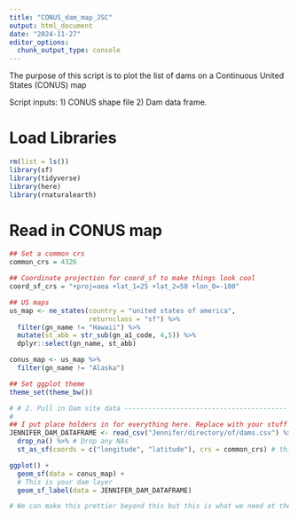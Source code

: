 ```yaml
---
title: "CONUS_dam_map_JSC"
output: html_document
date: "2024-11-27"
editor_options: 
  chunk_output_type: console
---
```


The purpose of this script is to plot the list of dams on a Continuous United States (CONUS) map

Script inputs:
  1) CONUS shape file
  2) Dam data frame. 
  
# Load Libraries
```r
rm(list = ls())
library(sf)
library(tidyverse)
library(here)
library(rnaturalearth)

```


# Read in CONUS map 
```r
## Set a common crs
common_crs = 4326

## Coordinate projection for coord_sf to make things look cool
coord_sf_crs = "+proj=aea +lat_1=25 +lat_2=50 +lon_0=-100"

## US maps
us_map <- ne_states(country = "united states of america", 
                    returnclass = "sf") %>% 
  filter(gn_name != "Hawaii") %>% 
  mutate(st_abb = str_sub(gn_a1_code, 4,5)) %>% 
  dplyr::select(gn_name, st_abb)

conus_map <- us_map %>% 
  filter(gn_name != "Alaska") 

## Set ggplot theme
theme_set(theme_bw())

# # 2. Pull in Dam site data -----------------------------------------
# 
## I put place holders in for everything here. Replace with your stuff
JENNIFER_DAM_DATAFRAME <- read_csv("Jennifer/directory/of/dams.csv") %>% 
  drop_na() %>% # Drop any NAs
  st_as_sf(coords = c("longitude", "latitude"), crs = common_crs) # this will make your lat/long coordinates the same coordinate reference system as the CONUS map which is needed to make sure everything lines up 

ggplot() + 
  geom_sf(data = conus_map) +
  # This is your dam layer
  geom_sf_label(data = JENNIFER_DAM_DATAFRAME)

# We can make this prettier beyond this but this is what we need at the least. 


```







